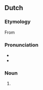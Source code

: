 ==Dutch==

===Etymology===
From {{compound|snuffelen|vliegtuig|lang=nl}}

===Pronunciation===
* {{audio|Nl-snuffelvliegtuig.ogg|Audio|lang=nl}}
* {{hyphenation|snuf|fel|vlieg|tuig|lang=nl}}

===Noun===
{{nl-noun|n|-en|snuffelvliegtuigje}}

# {{l|en|sniffer plane}}